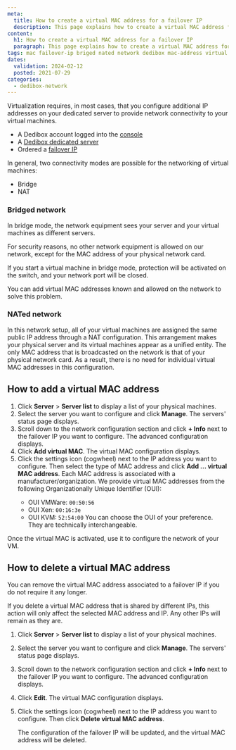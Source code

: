 ```yaml
---
meta:
  title: How to create a virtual MAC address for a failover IP
  description: This page explains how to create a virtual MAC address for a failover IP.
content:
  h1: How to create a virtual MAC address for a failover IP
  paragraph: This page explains how to create a virtual MAC address for a failover IP.
tags: mac failover-ip briged nated network dedibox mac-address virtual mac
dates:
  validation: 2024-02-12
  posted: 2021-07-29
categories:
  - dedibox-network
---
```


Virtualization requires, in most cases, that you configure additional IP addresses on your dedicated server to provide network connectivity to your virtual machines.

<Macro id="requirements" />

- A Dedibox account logged into the [console](https://console.online.net/)
- A [Dedibox dedicated server](https://www.scaleway.com/en/dedibox/)
- Ordered a [failover IP](/dedibox-network/ip-failover/concepts/#failover-ips)

<Macro id="failover-ip" />

In general, two connectivity modes are possible for the networking of virtual machines:

* Bridge
* NAT

### Bridged network

In bridge mode, the network equipment sees your server and your virtual machines as different servers.

For security reasons, no other network equipment is allowed on our network, except for the MAC address of your physical network card.

If you start a virtual machine in bridge mode, protection will be activated on the switch, and your network port will be closed.

You can add virtual MAC addresses known and allowed on the network to solve this problem.

### NATed network

In this network setup, all of your virtual machines are assigned the same public IP address through a NAT configuration. This arrangement makes your physical server and its virtual machines appear as a unified entity. The only MAC address that is broadcasted on the network is that of your physical network card.
As a result, there is no need for individual virtual MAC addresses in this configuration.

## How to add a virtual MAC address

1. Click **Server** > **Server list** to display a list of your physical machines.
2. Select the server you want to configure and click **Manage**. The servers' status page displays.
3. Scroll down to the network configuration section and click **+ Info** next to the failover IP you want to configure. The advanced configuration displays.
4. Click **Add virtual MAC**. The virtual MAC configuration displays.
5. Click the settings icon (cogwheel) next to the IP address you want to configure. Then select the type of MAC address and click **Add ... virtual MAC address**.
    <Message type="note">
      Each MAC address is associated with a manufacturer/organization. We provide virtual MAC addresses from the following Organizationally Unique Identifier (OUI):
      * OUI VMWare: `00:50:56`
      * OUI Xen: `00:16:3e`
      * OUI KVM: `52:54:00`
      You can choose the OUI of your preference. They are technically interchangeable.
    </Message>

Once the virtual MAC is activated, use it to configure the network of your VM.

## How to delete a virtual MAC address

You can remove the virtual MAC address associated to a failover IP if you do not require it any longer.

<Message type="tip">
  If you delete a virtual MAC address that is shared by different IPs, this action will only affect the selected MAC address and IP. Any other IPs will remain as they are.
</Message>

1. Click **Server** > **Server list** to display a list of your physical machines.
2. Select the server you want to configure and click **Manage**. The servers' status page displays.
3. Scroll down to the network configuration section and click **+ Info** next to the failover IP you want to configure. The advanced configuration displays.
4. Click **Edit**. The virtual MAC configuration displays.
5. Click the settings icon (cogwheel) next to the IP address you want to configure. Then click **Delete virtual MAC address**.

    The configuration of the failover IP will be updated, and the virtual MAC address will be deleted.


